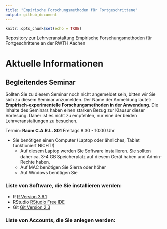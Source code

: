 ```yaml
---
title: "Empirische Forschungsmethoden für Fortgeschrittene"
output: github_document
---
```


```r
knitr::opts_chunk$set(echo = TRUE)
```

Repository zur Lehrveranstaltung Empirische Forschungsmethoden für Fortgeschrittene an der RWTH Aachen



# Aktuelle Informationen
## Begleitendes Seminar

Sollten Sie zu diesem Seminar noch nicht angemeldet sein, bitten wir Sie sich zu diesem Seminar anzumelden. Der Name der Anmeldung lautet: **Empirisch-experimentelle Forschungsmethoden in der Anwendung**. Die Inhalte des Seminars haben einen starken Bezug zur Klausur dieser Vorlesung. Daher ist es nicht zu empfehlen, nur eine der beiden Lehrveranstaltungen zu besuchen.

Termin: **Raum C.A.R.L. S01** Freitags 8:30 - 10:00 Uhr
 
* Sie benötigen einen Computer (Laptop oder ähnliches, Tablet funktioniert NICHT!)
  * Auf diesem Laptop werden Sie Software installieren. Sie sollten daher ca. 3-4 GB Speicherplatz  auf diesem Gerät haben und Admin-Rechte haben.
  * Auf MAC benötigen Sie Sierra oder höher
  * Auf Windows benötigen Sie 
  
### Liste von Software, die Sie installieren werden:

* R [R Version 3.6.1](https://packages.othr.de/cran/)
* RStudio [RStudio Free IDE](https://rstudio.com/products/rstudio/download/)
* Git [Git Version 2.3](https://git-scm.com/downloads)

### Liste von Accounts, die Sie anlegen werden:


